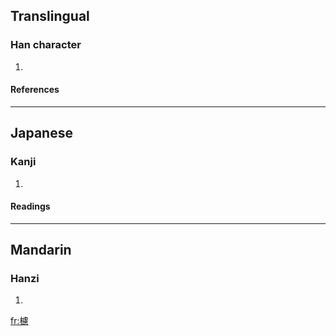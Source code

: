 ==Translingual==
===Han character===
{{Han char|rn=75|rad=木|as=15|sn=19|four=|canj=木卜心心 (DYPP)}}
# {{defn|Han|sort=木15}}
====References====
{{Han ref|kx=0560.120|dkj=15805|dj=0949.150|hdz=21313.090|uh=6AD6|ud=27350}}

----
==Japanese==
===Kanji===
{{ja-kanji|grade=|rs=木15}}
# {{defn|Japanese}} 
====Readings====
{{ja-readings|on=[[りょ]] (ryo), [[ろ]] (ro)|kun=[[ふざ]] (fuza)}}

----
==Mandarin==
===Hanzi===
{{cmn-hanzi|pin=[[lǘ]] ([[lü2]])|wg=lü<sup>2</sup>}}
# {{defn|Mandarin}}

[[fr:櫖]]